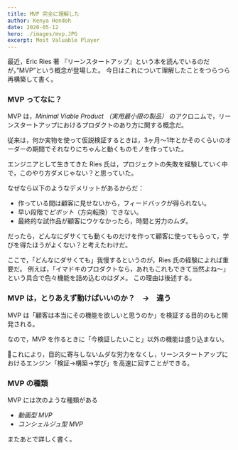 ```yaml
---
title: MVP 完全に理解した
author: Kenya Hondoh
date: 2020-05-12
hero: ./images/mvp.JPG
excerpt: Most Valuable Player
---
```


最近，Eric Ries 著 『リーンスタートアップ』という本を読んでいるのだが，”MVP”という概念が登場した。
今日はこれについて理解したことをつらつら再構築して書く。

### MVP ってなに？

MVP は，*Minimal Viable Product （実用最小限の製品）* のアクロニムで，リーンスタートアップにおけるプロダクトのあり方に関する概念だ。

従来は，何か実物を使って仮説検証するときは，3ヶ月〜1年とかそのくらいのオーダーの期間でそれなりにちゃんと動くものモノを作っていた。

エンジニアとして生きてきた Ries 氏は，プロジェクトの失敗を経験していく中で，このやり方ダメじゃない？と思っていた。

なぜなら以下のようなデメリットがあるからだ：
- 作っている間は顧客に見せないから，フィードバックが得られない。
- 早い段階で*ピボット*（方向転換）できない。
- 最終的な試作品が顧客にウケなかったら，時間と労力のムダ。

だったら，どんなにダサくても動くものだけを作って顧客に使ってもらって，学びを得たほうがよくない？と考えたわけだ。

ここで，「どんなにダサくても」我慢するというのが，Ries 氏の経験によれば重要だ。
例えば，「イマドキのプロダクトなら，あれもこれもできて当然よね〜」という具合で色々機能を詰め込むのはダメ。
この理由は後述する。

### MVP は，とりあえず動けばいいのか？　→　違う

MVP は「顧客は本当にその機能を欲しいと思うのか」を検証する目的のもと開発される。

なので，MVP を作るときに「今検証したいこと」以外の機能は盛り込まない。

これにより，目的に寄与しないムダな労力をなくし，リーンスタートアップにおけるエンジン「検証→構築→学び」を高速に回すことができる。

### MVP の種類
MVP には次のような種類がある

- *動画型 MVP*
- *コンシェルジュ型 MVP*

またあとで詳しく書く。
